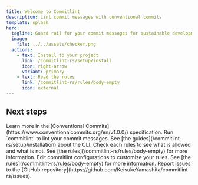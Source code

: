 ```yaml
---
title: Welcome to Commitlint
description: Lint commit messages with conventional commits
template: splash
hero:
  tagline: Guard rail for your commit messages for sustainable development
  image:
    file: ../../assets/checker.png
  actions:
    - text: Install to your project
      link: /commitlint-rs/setup/install
      icon: right-arrow
      variant: primary
    - text: Read the rules
      link: /commitlint-rs/rules/body-empty
      icon: external
---
```



## Next steps

<CardGrid stagger>
  <Card title="Understand Conventional Commits" icon="open-book">
    Learn more in the [Conventional
    Commits](https://www.conventionalcommits.org/en/v1.0.0/) specification.
  </Card>
  <Card title="Run the lint" icon="rocket">
    Run `commitlint` to lint your commit messages. See [the
    guides](/commitlint-rs/setup/installation) about the CLI.
  </Card>
  <Card title="Check the Rules" icon="add-document">
    Check each rules to see what is allowed and what is not. See [the
    rules](/commitlint-rs/rules/body-empty) for more information.
  </Card>
  <Card title="Customize your rules" icon="setting">
    Edit commitlint configurations to customize your rules. See [the
    rules](/commitlint-rs/rules/body-empty) for more information.
  </Card>
  <Card title="Report issues" icon="error">
    Report issues to the [GitHub
    repository](https://github.com/KeisukeYamashita/commitlint-rs/issues).
  </Card>
</CardGrid>
